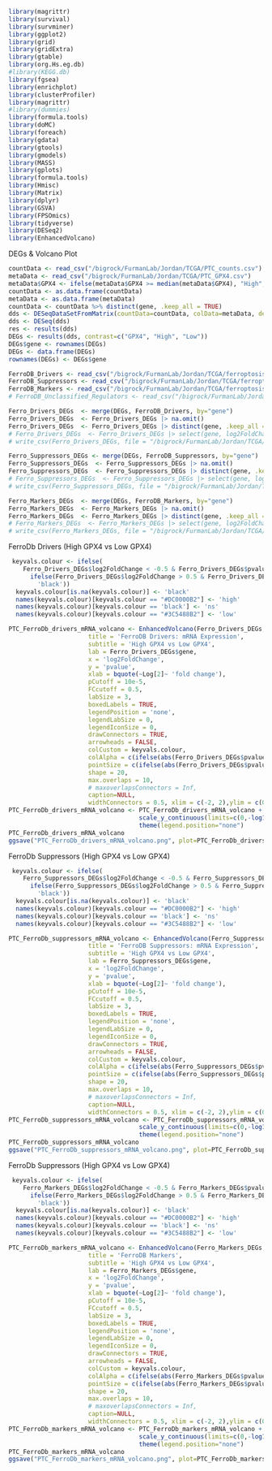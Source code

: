 
```r
library(magrittr)
library(survival)
library(survminer)
library(ggplot2)
library(grid)
library(gridExtra)
library(gtable)
library(org.Hs.eg.db)
#library(KEGG.db)
library(fgsea)
library(enrichplot)
library(clusterProfiler)
library(magrittr)
#library(dummies)
library(formula.tools)
library(doMC)
library(foreach)
library(gdata)
library(gtools)
library(gmodels)
library(MASS)
library(gplots)
library(formula.tools)
library(Hmisc) 
library(Matrix)
library(dplyr)
library(GSVA)
library(FPSOmics)
library(tidyverse)
library(DESeq2)
library(EnhancedVolcano)
```

DEGs & Volcano Plot
```r
countData <- read_csv("/bigrock/FurmanLab/Jordan/TCGA/PTC_counts.csv")
metaData <- read_csv("/bigrock/FurmanLab/Jordan/TCGA/PTC_GPX4.csv")
metaData$GPX4 <- ifelse(metaData$GPX4 >= median(metaData$GPX4), "High", "Low")
countData <- as.data.frame(countData)
metaData <- as.data.frame(metaData)
countData <- countData %>% distinct(gene, .keep_all = TRUE)
dds <- DESeqDataSetFromMatrix(countData=countData, colData=metaData, design=~GPX4, tidy = TRUE)
dds <- DESeq(dds)
res <- results(dds)
DEGs <- results(dds, contrast=c("GPX4", "High", "Low"))
DEGs$gene <- rownames(DEGs)
DEGs <- data.frame(DEGs)
rownames(DEGs) <- DEGs$gene
```

```r
FerroDB_Drivers <- read_csv("/bigrock/FurmanLab/Jordan/TCGA/ferroptosis_driver.csv")
FerroDB_Suppressors <- read_csv("/bigrock/FurmanLab/Jordan/TCGA/ferroptosis_suppressor.csv")
FerroDB_Markers <- read_csv("/bigrock/FurmanLab/Jordan/TCGA/ferroptosis_marker.csv")
# FerroDB_Unclassified_Regulators <- read_csv("/bigrock/FurmanLab/Jordan/TCGA/ferroptosis_unclassified.csv")

Ferro_Drivers_DEGs  <- merge(DEGs, FerroDB_Drivers, by="gene")
Ferro_Drivers_DEGs  <- Ferro_Drivers_DEGs |> na.omit()
Ferro_Drivers_DEGs  <- Ferro_Drivers_DEGs |> distinct(gene, .keep_all = TRUE)
# Ferro_Drivers_DEGs  <- Ferro_Drivers_DEGs |> select(gene, log2FoldChange, padj, pvalue)
# write_csv(Ferro_Drivers_DEGs, file = "/bigrock/FurmanLab/Jordan/TCGA/Ferro_Drivers_DEGs.csv")

Ferro_Suppressors_DEGs <- merge(DEGs, FerroDB_Suppressors, by="gene")
Ferro_Suppressors_DEGs  <- Ferro_Suppressors_DEGs |> na.omit()
Ferro_Suppressors_DEGs  <- Ferro_Suppressors_DEGs |> distinct(gene, .keep_all = TRUE)
# Ferro_Suppressors_DEGs  <- Ferro_Suppressors_DEGs |> select(gene, log2FoldChange, padj, pvalue)
# write_csv(Ferro_Suppressors_DEGs, file = "/bigrock/FurmanLab/Jordan/TCGA/Ferro_Suppressors_DEGs.csv")

Ferro_Markers_DEGs  <- merge(DEGs, FerroDB_Markers, by="gene")
Ferro_Markers_DEGs  <- Ferro_Markers_DEGs |> na.omit()
Ferro_Markers_DEGs  <- Ferro_Markers_DEGs |> distinct(gene, .keep_all = TRUE)
# Ferro_Markers_DEGs  <- Ferro_Markers_DEGs |> select(gene, log2FoldChange, padj, pvalue)
# write_csv(Ferro_Markers_DEGs, file = "/bigrock/FurmanLab/Jordan/TCGA/Ferro_Markers_DEGs.csv")
```
FerroDb Drivers (High GPX4 vs Low GPX4)
```r
 keyvals.colour <- ifelse(
    Ferro_Drivers_DEGs$log2FoldChange < -0.5 & Ferro_Drivers_DEGs$pvalue < 10e-5, "#3C5488B2",
      ifelse(Ferro_Drivers_DEGs$log2FoldChange > 0.5 & Ferro_Drivers_DEGs$pvalue < 10e-5, "#DC0000B2",
        'black'))
  keyvals.colour[is.na(keyvals.colour)] <- 'black'
  names(keyvals.colour)[keyvals.colour == "#DC0000B2"] <- 'high'
  names(keyvals.colour)[keyvals.colour == 'black'] <- 'ns'
  names(keyvals.colour)[keyvals.colour == "#3C5488B2"] <- 'low'
```

```r
PTC_FerroDb_drivers_mRNA_volcano <- EnhancedVolcano(Ferro_Drivers_DEGs,
                      title = 'FerroDB Drivers: mRNA Expression',
                      subtitle = 'High GPX4 vs Low GPX4',
                      lab = Ferro_Drivers_DEGs$gene,
                      x = 'log2FoldChange',
                      y = 'pvalue',
                      xlab = bquote(~Log[2]~ 'fold change'),
                      pCutoff = 10e-5,
                      FCcutoff = 0.5,
                      labSize = 3,
                      boxedLabels = TRUE,
                      legendPosition = 'none',
                      legendLabSize = 0,
                      legendIconSize = 0,
                      drawConnectors = TRUE,
                      arrowheads = FALSE,
                      colCustom = keyvals.colour,
                      colAlpha = c(ifelse(abs(Ferro_Drivers_DEGs$pvalue) < 10e-5, 0.7, 0.2)),
                      pointSize = c(ifelse(abs(Ferro_Drivers_DEGs$pvalue) < 10e-5, 3, 3)),
                      shape = 20,
                      max.overlaps = 10,
                      # maxoverlapsConnectors = Inf,
                      caption=NULL,
                      widthConnectors = 0.5, xlim = c(-2, 2),ylim = c(0, -log10(10e-40)))
PTC_FerroDb_drivers_mRNA_volcano <- PTC_FerroDb_drivers_mRNA_volcano + theme_pubr() +
                                    scale_y_continuous(limits=c(0,-log10(10e-40)), breaks=seq(0,40,10)) +
                                    theme(legend.position="none")
PTC_FerroDb_drivers_mRNA_volcano
ggsave("PTC_FerroDb_drivers_mRNA_volcano.png", plot=PTC_FerroDb_drivers_mRNA_volcano, path = figures, height=6, width=6, units=c("in"), dpi=300)
```


FerroDb Suppressors (High GPX4 vs Low GPX4)
```r
 keyvals.colour <- ifelse(
    Ferro_Suppressors_DEGs$log2FoldChange < -0.5 & Ferro_Suppressors_DEGs$pvalue < 10e-5, "#3C5488B2",
      ifelse(Ferro_Suppressors_DEGs$log2FoldChange > 0.5 & Ferro_Suppressors_DEGs$pvalue < 10e-5, "#DC0000B2",
        'black'))
  keyvals.colour[is.na(keyvals.colour)] <- 'black'
  names(keyvals.colour)[keyvals.colour == "#DC0000B2"] <- 'high'
  names(keyvals.colour)[keyvals.colour == 'black'] <- 'ns'
  names(keyvals.colour)[keyvals.colour == "#3C5488B2"] <- 'low'
```

```r
PTC_FerroDb_suppressors_mRNA_volcano <- EnhancedVolcano(Ferro_Suppressors_DEGs,
                      title = 'FerroDB Suppressors: mRNA Expression',
                      subtitle = 'High GPX4 vs Low GPX4',
                      lab = Ferro_Suppressors_DEGs$gene,
                      x = 'log2FoldChange',
                      y = 'pvalue',
                      xlab = bquote(~Log[2]~ 'fold change'),
                      pCutoff = 10e-5,
                      FCcutoff = 0.5,
                      labSize = 3,
                      boxedLabels = TRUE,
                      legendPosition = 'none',
                      legendLabSize = 0,
                      legendIconSize = 0,
                      drawConnectors = TRUE,
                      arrowheads = FALSE,
                      colCustom = keyvals.colour,
                      colAlpha = c(ifelse(abs(Ferro_Suppressors_DEGs$pvalue) < 10e-5, 0.7, 0.2)),
                      pointSize = c(ifelse(abs(Ferro_Suppressors_DEGs$pvalue) < 10e-5, 3, 3)),
                      shape = 20,
                      max.overlaps = 10,
                      # maxoverlapsConnectors = Inf,
                      caption=NULL,
                      widthConnectors = 0.5, xlim = c(-2, 2),ylim = c(0, -log10(10e-40)))
PTC_FerroDb_suppressors_mRNA_volcano <- PTC_FerroDb_suppressors_mRNA_volcano + theme_pubr() +
                                    scale_y_continuous(limits=c(0,-log10(10e-40)), breaks=seq(0,40,10)) +
                                    theme(legend.position="none")
PTC_FerroDb_suppressors_mRNA_volcano
ggsave("PTC_FerroDb_suppressors_mRNA_volcano.png", plot=PTC_FerroDb_suppressors_mRNA_volcano, path = figures, height=6, width=6, units=c("in"), dpi=300)
```


FerroDb Suppressors (High GPX4 vs Low GPX4)
```r
 keyvals.colour <- ifelse(
    Ferro_Markers_DEGs$log2FoldChange < -0.5 & Ferro_Markers_DEGs$pvalue < 10e-5, "#3C5488B2",
      ifelse(Ferro_Markers_DEGs$log2FoldChange > 0.5 & Ferro_Markers_DEGs$pvalue < 10e-5, "#DC0000B2",
        'black'))
  keyvals.colour[is.na(keyvals.colour)] <- 'black'
  names(keyvals.colour)[keyvals.colour == "#DC0000B2"] <- 'high'
  names(keyvals.colour)[keyvals.colour == 'black'] <- 'ns'
  names(keyvals.colour)[keyvals.colour == "#3C5488B2"] <- 'low'
```

```r
PTC_FerroDb_markers_mRNA_volcano <- EnhancedVolcano(Ferro_Markers_DEGs,
                      title = 'FerroDB Markers',
                      subtitle = 'High GPX4 vs Low GPX4',
                      lab = Ferro_Markers_DEGs$gene,
                      x = 'log2FoldChange',
                      y = 'pvalue',
                      xlab = bquote(~Log[2]~ 'fold change'),
                      pCutoff = 10e-5,
                      FCcutoff = 0.5,
                      labSize = 3,
                      boxedLabels = TRUE,
                      legendPosition = 'none',
                      legendLabSize = 0,
                      legendIconSize = 0,
                      drawConnectors = TRUE,
                      arrowheads = FALSE,
                      colCustom = keyvals.colour,
                      colAlpha = c(ifelse(abs(Ferro_Markers_DEGs$pvalue) < 10e-5, 0.7, 0.2)),
                      pointSize = c(ifelse(abs(Ferro_Markers_DEGs$pvalue) < 10e-5, 3, 3)),
                      shape = 20,
                      max.overlaps = 10,
                      # maxoverlapsConnectors = Inf,
                      caption=NULL,
                      widthConnectors = 0.5, xlim = c(-2, 2),ylim = c(0, -log10(10e-40)))
PTC_FerroDb_markers_mRNA_volcano <- PTC_FerroDb_markers_mRNA_volcano + theme_pubr() +
                                    scale_y_continuous(limits=c(0,-log10(10e-40)), breaks=seq(0,40,10)) +
                                    theme(legend.position="none")
PTC_FerroDb_markers_mRNA_volcano
ggsave("PTC_FerroDb_markers_mRNA_volcano.png", plot=PTC_FerroDb_markers_mRNA_volcano, path = figures, height=7, width=7, units=c("in"), dpi=300)
```
